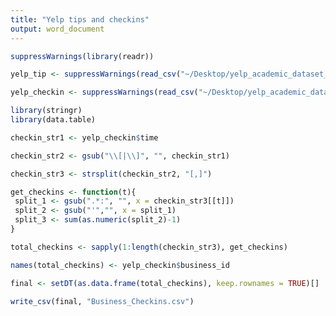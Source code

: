 ```yaml
---
title: "Yelp tips and checkins"
output: word_document
---
```


```r
suppressWarnings(library(readr))

yelp_tip <- suppressWarnings(read_csv("~/Desktop/yelp_academic_dataset_tip.csv"))

yelp_checkin <- suppressWarnings(read_csv("~/Desktop/yelp_academic_dataset_checkin.csv"))
```

```r
library(stringr)
library(data.table)

checkin_str1 <- yelp_checkin$time

checkin_str2 <- gsub("\\[|\\]", "", checkin_str1)

checkin_str3 <- strsplit(checkin_str2, "[,]")

get_checkins <- function(t){
 split_1 <- gsub(".*:", "", x = checkin_str3[[t]])
 split_2 <- gsub("'","", x = split_1)
 split_3 <- sum(as.numeric(split_2)-1)
}

total_checkins <- sapply(1:length(checkin_str3), get_checkins)

names(total_checkins) <- yelp_checkin$business_id

final <- setDT(as.data.frame(total_checkins), keep.rownames = TRUE)[]

write_csv(final, "Business_Checkins.csv")
```


```r

```




